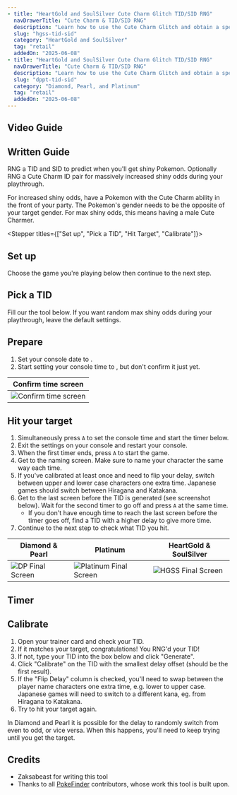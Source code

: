 ```yaml
---
- title: "HeartGold and SoulSilver Cute Charm Glitch TID/SID RNG"
  navDrawerTitle: "Cute Charm & TID/SID RNG"
  description: "Learn how to use the Cute Charm Glitch and obtain a specific Trainer ID (TID) and Secret ID (SID) combo on Retail for HeartGold and SoulSilver."
  slug: "hgss-tid-sid"
  category: "HeartGold and SoulSilver"
  tag: "retail"
  addedOn: "2025-06-08"
- title: "HeartGold and SoulSilver Cute Charm Glitch TID/SID RNG"
  navDrawerTitle: "Cute Charm & TID/SID RNG"
  description: "Learn how to use the Cute Charm Glitch and obtain a specific Trainer ID (TID) and Secret ID (SID) combo on Retail for HeartGold and SoulSilver."
  slug: "dppt-tid-sid"
  category: "Diamond, Pearl, and Platinum"
  tag: "retail"
  addedOn: "2025-06-08"
---
```


## Video Guide

<YouTubeVideo src="https://www.youtube.com/embed/4mLxKXYWgvs?si=TCxi_1teMmMLdra9" />

## Written Guide

<Alert
  showIcon
  type="info"
  message="This guide is interactive and updates instructions based on your settings!"
/>

<Gist>
  RNG a TID and SID to predict when you'll get shiny Pokemon. Optionally RNG a
  Cute Charm ID pair for massively increased shiny odds during your playthrough.
</Gist>

For increased shiny odds, have a Pokemon with the Cute Charm ability in the front of your party. The Pokemon's gender needs to be the opposite of your target gender. For max shiny odds, this means having a male Cute Charmer.

<Stepper titles={["Set up", "Pick a TID", "Hit Target", "Calibrate"]}>

<Step step={0}>

## Set up

Choose the game you're playing below then continue to the next step.

<Gen4IdSetup />

</Step>

<Step step={1}>

## Pick a TID

Fill our the tool below. If you want random max shiny odds during your playthrough, leave the default settings.

<Id4Searcher />

</Step>

<Step step={2}>

## Prepare

1. Set your console date to **<Id4ConsoleSetDateString format="date" />**.
2. Start setting your console time to **<Id4ConsoleSetDateString format="time" />**, but don't confirm it just yet.

| Confirm time screen                                                    |
| ---------------------------------------------------------------------- |
| ![Confirm time screen](/images/HeartGold-SoulSilver/SetTimeScreen.jpg) |

## Hit your target

1. Simultaneously press `A` to set the console time and start the timer below.
2. Exit the settings on your console and restart your console.
3. When the first timer ends, press `A` to start the game.
4. Get to the naming screen. Make sure to name your character the same way each time.
5. If you've calibrated at least once and need to flip your delay, switch between upper and lower case characters one extra time. Japanese games should switch between Hiragana and Katakana.
6. Get to the last screen before the TID is generated (see screenshot below). Wait for the second timer to go off and press `A` at the same time.
   - If you don't have enough time to reach the last screen before the timer goes off, find a TID with a higher delay to give more time.
7. Continue to the next step to check what TID you hit.

| Diamond & Pearl                                                             | Platinum                                                                                | HeartGold & SoulSilver                                                    |
| --------------------------------------------------------------------------- | --------------------------------------------------------------------------------------- | ------------------------------------------------------------------------- |
| ![DP Final Screen](/images/Diamond-Pearl-Platinum/TID/DPTIDFinalScreen.png) | ![Platinum Final Screen](/images/Diamond-Pearl-Platinum/TID/PlatinumTIDFinalScreen.png) | ![HGSS Final Screen](/images/HeartGold-SoulSilver/HGSSTIDFinalScreen.png) |

## Timer

<Id4Timer />

</Step>

<Step step={3}>

## Calibrate

1. Open your trainer card and check your TID.
2. If it matches your target, congratulations! You RNG'd your TID!
3. If not, type your TID into the box below and click "Generate".
4. Click "Calibrate" on the TID with the smallest delay offset (should be the first result).
5. If the "Flip Delay" column is checked, you'll need to swap between the player name characters one extra time, e.g. lower to upper case. Japanese games will need to switch to a different kana, eg. from Hiragana to Katakana.
6. Try to hit your target again.

In Diamond and Pearl it is possible for the delay to randomly switch from even to odd, or vice versa. When this happens, you'll need to keep trying until you get the target.

<CalibrateId4 />

</Step>

</Stepper>

## Credits

- Zaksabeast for writing this tool
- Thanks to all [PokeFinder](https://github.com/Admiral-Fish/PokeFinder) contributors, whose work this tool is built upon.

